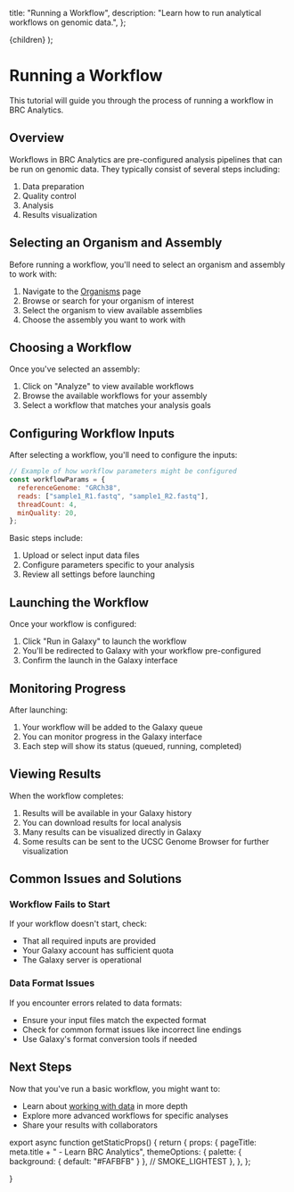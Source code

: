 
  title: "Running a Workflow",
  description: "Learn how to run analytical workflows on genomic data.",
};

  <DocLayout title={meta.title} description={meta.description}>
    {children}
  </DocLayout>
);

# Running a Workflow

This tutorial will guide you through the process of running a workflow in BRC Analytics.

## Overview

Workflows in BRC Analytics are pre-configured analysis pipelines that can be run on genomic data. They typically consist of several steps including:

1. Data preparation
2. Quality control
3. Analysis
4. Results visualization

## Selecting an Organism and Assembly

Before running a workflow, you'll need to select an organism and assembly to work with:

1. Navigate to the [Organisms](/data/organisms) page
2. Browse or search for your organism of interest
3. Select the organism to view available assemblies
4. Choose the assembly you want to work with

## Choosing a Workflow

Once you've selected an assembly:

1. Click on "Analyze" to view available workflows
2. Browse the available workflows for your assembly
3. Select a workflow that matches your analysis goals

## Configuring Workflow Inputs

After selecting a workflow, you'll need to configure the inputs:

```javascript
// Example of how workflow parameters might be configured
const workflowParams = {
  referenceGenome: "GRCh38",
  reads: ["sample1_R1.fastq", "sample1_R2.fastq"],
  threadCount: 4,
  minQuality: 20,
};
```

Basic steps include:

1. Upload or select input data files
2. Configure parameters specific to your analysis
3. Review all settings before launching

## Launching the Workflow

Once your workflow is configured:

1. Click "Run in Galaxy" to launch the workflow
2. You'll be redirected to Galaxy with your workflow pre-configured
3. Confirm the launch in the Galaxy interface

## Monitoring Progress

After launching:

1. Your workflow will be added to the Galaxy queue
2. You can monitor progress in the Galaxy interface
3. Each step will show its status (queued, running, completed)

## Viewing Results

When the workflow completes:

1. Results will be available in your Galaxy history
2. You can download results for local analysis
3. Many results can be visualized directly in Galaxy
4. Some results can be sent to the UCSC Genome Browser for further visualization

## Common Issues and Solutions

### Workflow Fails to Start

If your workflow doesn't start, check:

- That all required inputs are provided
- Your Galaxy account has sufficient quota
- The Galaxy server is operational

### Data Format Issues

If you encounter errors related to data formats:

- Ensure your input files match the expected format
- Check for common format issues like incorrect line endings
- Use Galaxy's format conversion tools if needed

## Next Steps

Now that you've run a basic workflow, you might want to:

- Learn about [working with data](/learn/tutorials/data) in more depth
- Explore more advanced workflows for specific analyses
- Share your results with collaborators

export async function getStaticProps() {
  return {
    props: {
      pageTitle: meta.title + " - Learn BRC Analytics",
      themeOptions: {
        palette: { background: { default: "#FAFBFB" } }, // SMOKE_LIGHTEST
      },
    },
  };

}
